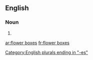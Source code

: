 ==English==

===Noun===
{{head|en|noun plural form|head=[[flower]] [[boxes]]}}

# {{plural of|flower box|lang=en}}

[[Category:English plurals ending in "-es"]]

[[ar:flower boxes]]
[[fr:flower boxes]]